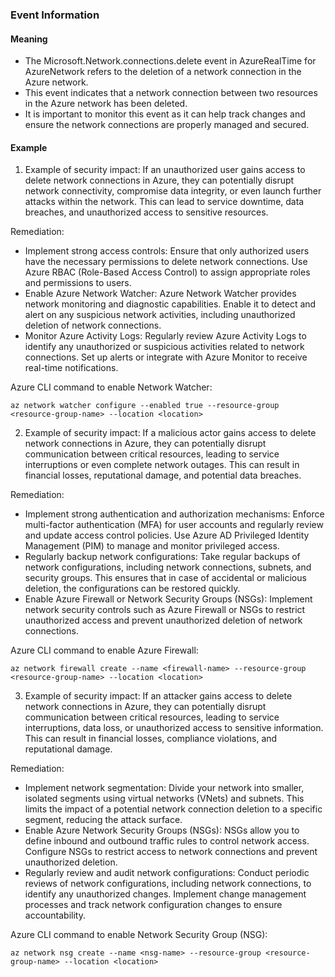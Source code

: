 
### Event Information

#### Meaning

- The Microsoft.Network.connections.delete event in AzureRealTime for AzureNetwork refers to the deletion of a network connection in the Azure network.
- This event indicates that a network connection between two resources in the Azure network has been deleted.
- It is important to monitor this event as it can help track changes and ensure the network connections are properly managed and secured.

#### Example

1. Example of security impact: If an unauthorized user gains access to delete network connections in Azure, they can potentially disrupt network connectivity, compromise data integrity, or even launch further attacks within the network. This can lead to service downtime, data breaches, and unauthorized access to sensitive resources.

Remediation:
- Implement strong access controls: Ensure that only authorized users have the necessary permissions to delete network connections. Use Azure RBAC (Role-Based Access Control) to assign appropriate roles and permissions to users.
- Enable Azure Network Watcher: Azure Network Watcher provides network monitoring and diagnostic capabilities. Enable it to detect and alert on any suspicious network activities, including unauthorized deletion of network connections.
- Monitor Azure Activity Logs: Regularly review Azure Activity Logs to identify any unauthorized or suspicious activities related to network connections. Set up alerts or integrate with Azure Monitor to receive real-time notifications.

Azure CLI command to enable Network Watcher:
```
az network watcher configure --enabled true --resource-group <resource-group-name> --location <location>
```

2. Example of security impact: If a malicious actor gains access to delete network connections in Azure, they can potentially disrupt communication between critical resources, leading to service interruptions or even complete network outages. This can result in financial losses, reputational damage, and potential data breaches.

Remediation:
- Implement strong authentication and authorization mechanisms: Enforce multi-factor authentication (MFA) for user accounts and regularly review and update access control policies. Use Azure AD Privileged Identity Management (PIM) to manage and monitor privileged access.
- Regularly backup network configurations: Take regular backups of network configurations, including network connections, subnets, and security groups. This ensures that in case of accidental or malicious deletion, the configurations can be restored quickly.
- Enable Azure Firewall or Network Security Groups (NSGs): Implement network security controls such as Azure Firewall or NSGs to restrict unauthorized access and prevent unauthorized deletion of network connections.

Azure CLI command to enable Azure Firewall:
```
az network firewall create --name <firewall-name> --resource-group <resource-group-name> --location <location>
```

3. Example of security impact: If an attacker gains access to delete network connections in Azure, they can potentially disrupt communication between critical resources, leading to service interruptions, data loss, or unauthorized access to sensitive information. This can result in financial losses, compliance violations, and reputational damage.

Remediation:
- Implement network segmentation: Divide your network into smaller, isolated segments using virtual networks (VNets) and subnets. This limits the impact of a potential network connection deletion to a specific segment, reducing the attack surface.
- Enable Azure Network Security Groups (NSGs): NSGs allow you to define inbound and outbound traffic rules to control network access. Configure NSGs to restrict access to network connections and prevent unauthorized deletion.
- Regularly review and audit network configurations: Conduct periodic reviews of network configurations, including network connections, to identify any unauthorized changes. Implement change management processes and track network configuration changes to ensure accountability.

Azure CLI command to enable Network Security Group (NSG):
```
az network nsg create --name <nsg-name> --resource-group <resource-group-name> --location <location>
```


